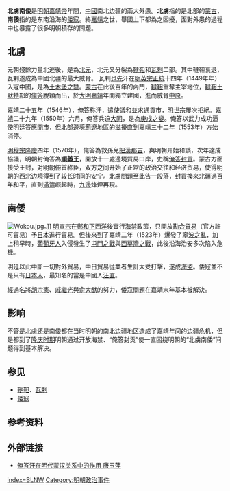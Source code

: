 '''北虜南倭'''是[[明朝|明朝]][[嘉靖帝|嘉靖帝]]年間，[[中國|中國]]南北边疆的兩大外患。'''北虜'''指的是北部的[[蒙古|蒙古]]，'''南倭'''指的是东南沿海的[[倭寇|倭寇]]。終[[嘉靖|嘉靖]]之世，舉國上下都為之困擾，面對外患的過程中也暴露了很多明朝積存的問題{{参考|{{cite web|title=平倭御虏的民族英雄戚继光|url=http://www.taizhou.com.cn/wenhua/2010-04/09/content_241190.htm|publisher=中国台州网|accessdate=2015-01-07|language=中文|date=2010-04-09|archive-url=https://web.archive.org/web/20150107031535/http://www.taizhou.com.cn/wenhua/2010-04/09/content_241190.htm|archive-date=2015-01-07|dead-url=yes}}}}。

==北虜==
{{main|俺答}}
{{See|北元|韃靼|瓦剌|俺答封貢}}
元朝殘餘力量北逃後，是為[[北元|北元]]，北元又分裂為[[韃靼|韃靼]]和[[瓦剌|瓦剌]]二部。其中韃靼衰退，瓦剌遂成為中國北疆的最大威脅{{参考|{{cite web|title=明成祖远征漠北之战|url=http://military.china.com/zh_cn/history2/06/11027560/20050406/12222561.html|publisher=中华网军事|accessdate=2015-01-07|language=中文|date=2005-04-06|archive-url=https://web.archive.org/web/20141008071742/http://military.china.com/zh_cn/history2/06/11027560/20050406/12222561.html|archive-date=2014-10-08|dead-url=yes}}}}。
瓦剌[[也先|也先]]汗在[[明英宗|明英宗]][[正统_(年号)|正統]]十四年（1449年年）入寇中國，是為[[土木堡之變|土木堡之變]]{{参考|{{cite web|title=北元蒙古略史|url=http://www.e56.com.cn/publish/dianzi/html/m091.htm|publisher=东方民族网|accessdate=2015-01-07|archive-date=2012-03-20|archive-url=https://web.archive.org/web/20120320230659/http://www.e56.com.cn/publish/dianzi/html/m091.htm|dead-url=yes}}}}。[[蒙古|蒙古]]在此後百年的內鬥，[[韃靼|韃靼]]重奪主宰地位，[[韃靼|韃靼]][[土默特|土默特]]部的[[俺答|俺答]]脫穎而出，於[[大明|大明]][[嘉靖|嘉靖]]年間獨立建國，進而威脅[[中原|中原]]。

嘉靖二十五年（1546年），[[俺答|俺答]]称汗，遣使議和並求通貢市，[[明世宗|明世宗]]屢次拒絕。[[嘉靖|嘉靖]]二十九年（1550年）六月，俺答兵迫[[大同市|大同]]，是為[[庚戌之變|庚戌之變]]。俺答以武力成功逼使明廷答應[[開市|開市]]，但北部邊境[[薊|薊]][[遼|遼]]地區的滋擾直到嘉靖三十二年（1553年）方始消停。

[[明穆宗|明穆宗]][[隆庆_(明朝)|隆慶]]四年（1570年），俺答為救孫兒[[把漢那吉|把漢那吉]]，與明朝开始和談，次年達成協議，明朝封俺答為'''[[順義王|順義王]]'''，開放十一處邊境貿易口岸，史稱[[俺答封貢|俺答封貢]]。蒙古方面接受王封，对明朝俯首称臣，双方之间开始了正常的政治交往和经济贸易，使得明朝的西北边境得到了较长时间的安宁{{参考|{{cite web|author=毛毛|title=明朝灭亡：争取蒙古的失败|url=http://theory.people.com.cn/GB/49157/49163/9304827.html|publisher=人民网|accessdate=2015-01-07|language=中文|date=2009-05-15|archive-url=https://web.archive.org/web/20160304044532/http://theory.people.com.cn/GB/49157/49163/9304827.html|archive-date=2016-03-04|dead-url=yes}}}}。北虜問題至此告一段落，封貢換來北疆過百年和平，直到[[滿清|滿清]]崛起時，[[九邊|九邊]]烽煙再現。

==南倭==
[[File:Wokou.jpg|thumb]]。]]
{{main|倭寇}}
{{See|海禁|皮萊資|鄭芝龍}}
[[明宣宗|明宣宗]]在[[鄭和下西洋|鄭和下西洋]]後實行[[海禁|海禁]]政策，只開放[[勘合貿易|勘合貿易]]（官方許可貿易）予[[日本|日本]]進行貿易。但後來到了嘉靖二年（1523年）爆發了[[寧波之亂|寧波之亂]]，加上稍早時，[[葡萄牙人|葡萄牙人]]入侵發生了[[屯門之戰|屯門之戰]]與[[西草灣之戰|西草灣之戰]]，此後沿海治安多次陷入危機。

明廷以此中斷一切對外貿易，中日貿易從業者生計大受打擊，遂成[[海盜|海盜]]。倭寇並不是只有[[日本人|日本人]]，最知名的當是中國人[[汪直_(海商)|汪直]]。

經過名將[[胡宗憲|胡宗憲]]、[[戚繼光|戚繼光]]與[[俞大猷|俞大猷]]的努力，倭寇問題在嘉靖末年基本被解決。

== 影响 ==
不管是北虜还是南倭都在当时明朝的南北边疆地区造成了嘉靖年间的边疆危机，但是都到了[[隆庆帝|隆庆时期]]明朝通过开放海禁、“俺答封贡”使一直困绕明朝的“北虜南倭”问题得到基本解决{{参考|{{cite journal|author=王红|coauthors=凌文超|title=《论隆庆时期“南倭北虏”问题的缓和》|journal=《忻州师范学院学报》|date=2006年06期|year=2006年}}}}。

== 参见 ==
* [[鞑靼|鞑靼]]、[[瓦剌|瓦剌]]
* [[倭寇|倭寇]]

== 参考资料 ==
{{ReflistH|2}}
{{RefFoot}}
{{ReflistF}}

== 外部链接 ==
*[http://www.surag.net/viewArticle.do?method=viewArticle&id=4028815d1176eaa1011182a357ce0011 俺答汗在明代蒙汉关系中的作用  唐玉萍]{{dead link|date=2017年11月 |bot=InternetArchiveBot |fix-attempted=yes }}



{{明朝歷史事件}}
[[Category:明朝歷史事件|index=BLNW]]
[[Category:明朝政治事件|Category:明朝政治事件]]